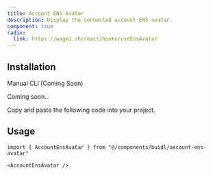```yaml
---
title: Account ENS Avatar
description: Display the connected account ENS avatar.
component: true
radix:
  link: https://wagmi.sh/react/hooks/useEnsAvatar
---
```


<ComponentPreview
  name="account-ens-avatar-demo"
  className="[&_.preview>[data-orientation=vertical]]:sm:max-w-[70%]"
/>

## Installation

<Tabs defaultValue="manual">

<TabsList>
  <TabsTrigger value="manual">Manual</TabsTrigger>
  <TabsTrigger disabled={true} value="cli">
    CLI (Coming Soon)
  </TabsTrigger>
</TabsList>

<TabsContent value="cli">

<Steps>

<Step>Coming soon...</Step>

</Steps>

</TabsContent>

<TabsContent value="manual">

<Steps>

<Step>Copy and paste the following code into your project.</Step>

<ComponentSource name="account-ens-avatar" />

</Steps>

</TabsContent>

</Tabs>

## Usage

```tsx
import { AccountEnsAvatar } from "@/components/buidl/account-ens-avatar"
```

```tsx
<AccountEnsAvatar />
```

